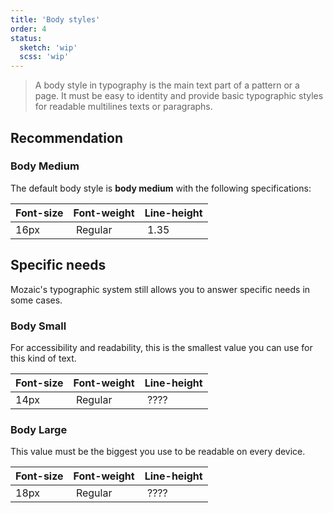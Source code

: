 ```yaml
---
title: 'Body styles'
order: 4
status:
  sketch: 'wip'
  scss: 'wip'
---
```


> A body style in typography is the main text part of a pattern or a page. It must be easy to identity and provide basic typographic styles for readable multilines texts or paragraphs.

## Recommendation

### Body Medium

The default body style is **body medium** with the following specifications:

| Font-size           | Font-weight           | Line-height           |
| ------------------- |---------------------- | --------------------- |
| 16px                | Regular               | 1.35                  |

<Preview path="typographyBodyMedium" nude />

## Specific needs

Mozaic's typographic system still allows you to answer specific needs in some cases.

### Body Small

For accessibility and readability, this is the smallest value you can use for this kind of text.

| Font-size           | Font-weight           | Line-height           |
| ------------------- |---------------------- | --------------------- |
| 14px                | Regular               | ????                  |

<Preview path="typographyBodySmall" nude />

### Body Large

This value must be the biggest you use to be readable on every device.

| Font-size           | Font-weight           | Line-height           |
| ------------------- |---------------------- | --------------------- |
| 18px                | Regular               | ????                  |

<Preview path="typographyBodyLarge" nude />

